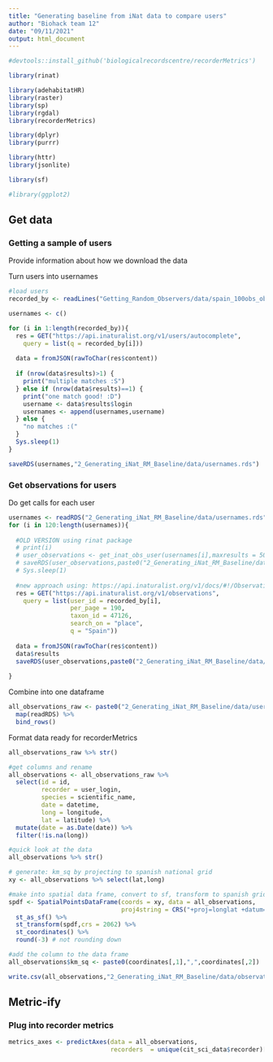 ```yaml
---
title: "Generating baseline from iNat data to compare users"
author: "Biohack team 12"
date: "09/11/2021"
output: html_document
---
```



```r
#devtools::install_github('biologicalrecordscentre/recorderMetrics')

library(rinat)

library(adehabitatHR)
library(raster)
library(sp)
library(rgdal)
library(recorderMetrics)

library(dplyr)
library(purrr)

library(httr)
library(jsonlite)

library(sf)

#library(ggplot2)

```

## Get data

### Getting a sample of users


Provide information about how we download the data

Turn users into usernames

```r
#load users
recorded_by <- readLines("Getting_Random_Observers/data/spain_100obs_observers_2021-11-09_12-03.txt")

usernames <- c()

for (i in 1:length(recorded_by)){
  res = GET("https://api.inaturalist.org/v1/users/autocomplete",
    query = list(q = recorded_by[i]))
  
  data = fromJSON(rawToChar(res$content))
  
  if (nrow(data$results)>1) {
    print("multiple matches :S")
  } else if (nrow(data$results)==1) {
    print("one match good! :D")
    username <- data$results$login
    usernames <- append(usernames,username)
  } else {
    "no matches :("
  }
  Sys.sleep(1)
}

saveRDS(usernames,"2_Generating_iNat_RM_Baseline/data/usernames.rds")

```



### Get observations for users

Do get calls for each user

```r
usernames <- readRDS("2_Generating_iNat_RM_Baseline/data/usernames.rds")
for (i in 120:length(usernames)){
  
  #OLD VERSION using rinat package
  # print(i)
  # user_observations <- get_inat_obs_user(usernames[i],maxresults = 5000)
  # saveRDS(user_observations,paste0("2_Generating_iNat_RM_Baseline/data/user_obvs/observations_",usernames[i],".rds"))
  # Sys.sleep(1)
  
  #new approach using: https://api.inaturalist.org/v1/docs/#!/Observations/get_observations
  res = GET("https://api.inaturalist.org/v1/observations",
    query = list(user_id = recorded_by[i],
                 per_page = 190,
                 taxon_id = 47126,
                 search_on = "place",
                 q = "Spain"))
  
  data = fromJSON(rawToChar(res$content))
  data$results
  saveRDS(user_observations,paste0("2_Generating_iNat_RM_Baseline/data/user_obvs/observations_",usernames[i],".rds"))
  
}
```

Combine into one dataframe

```r
all_observations_raw <- paste0("2_Generating_iNat_RM_Baseline/data/user_obvs/",list.files(path = "2_Generating_iNat_RM_Baseline/data/user_obvs", pattern = ".rds")) %>%
  map(readRDS) %>% 
  bind_rows()

```

Format data ready for recorderMetrics

```r
all_observations_raw %>% str()

#get columns and rename
all_observations <- all_observations_raw %>% 
  select(id = id,
         recorder = user_login,
         species = scientific_name,
         date = datetime,
         long = longitude,
         lat = latitude) %>%
  mutate(date = as.Date(date)) %>%
  filter(!is.na(long))

#quick look at the data
all_observations %>% str()

# generate: km_sq by projecting to spanish national grid
xy <- all_observations %>% select(lat,long)

#make into spatial data frame, convert to sf, transform to spanish grid, get coordinates and round to nearest 1000
spdf <- SpatialPointsDataFrame(coords = xy, data = all_observations,
                               proj4string = CRS("+proj=longlat +datum=WGS84 +ellps=WGS84 +towgs84=0,0,0")) %>% 
  st_as_sf() %>% 
  st_transform(spdf,crs = 2062) %>% 
  st_coordinates() %>% 
  round(-3) # not rounding down

#add the column to the data frame
all_observations$km_sq <- paste0(coordinates[,1],",",coordinates[,2])

write.csv(all_observations,"2_Generating_iNat_RM_Baseline/data/observations/draft_data.csv")
```

## Metric-ify

### Plug into recorder metrics

```r

metrics_axes <- predictAxes(data = all_observations,
                            recorders  = unique(cit_sci_data$recorder)[1:10])




```












